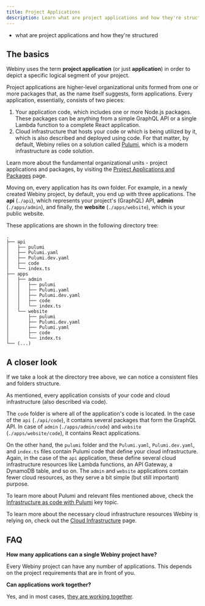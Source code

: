 ```yaml
---
title: Project Applications
description: Learn what are project applications and how they're structured.
---
```



<Alert type="success" title="WHAT YOU’LL LEARN">

- what are project applications and how they're structured

</Alert>

## The basics

Webiny uses the term **project application** (or just **application**) in order to depict a specific logical segment of your project.

Project applications are higher-level organizational units formed from one or more packages that, as the name itself suggests, form applications. Every application, essentially, consists of two pieces:

1. Your application code, which includes one or more Node.js packages. These packages can be anything from a simple GraphQL API or a single Lambda function to a complete React application.
2. Cloud infrastructure that hosts your code or which is being utilized by it, which is also described and deployed using code. For that matter, by default, Webiny relies on a solution called [Pulumi](/docs/key-topics/deployment/iac-with-pulumi), which is a modern infrastructure as code solution.

<Alert type="info">

Learn more about the fundamental organizational units - project applications and packages, by visiting the [Project Applications and Packages](/docs/key-topics/project-organization/project-applications-and-packages) page.

</Alert>

Moving on, every application has its own folder. For example, in a newly created Webiny project, by default, you end up with three applications.
The **api** (`./api`), which represents your project's (GraphQL) API, **admin** (`./apps/admin`), and finally, the **website** (`./apps/website`), which is your public website.

These applications are shown in the following directory tree:

```
.
├── api
│   ├── pulumi
│   ├── Pulumi.yaml
│   ├── Pulumi.dev.yaml
│   ├── code
│   └── index.ts
├── apps
│   ├── admin
│   │   ├── pulumi
│   │   ├── Pulumi.yaml
│   │   ├── Pulumi.dev.yaml
│   │   ├── code
│   │   └── index.ts
│   └── website
│       ├── pulumi
│       ├── Pulumi.dev.yaml
│       ├── Pulumi.yaml
│       ├── code
│       └── index.ts
└── (...)
```

## A closer look

If we take a look at the directory tree above, we can notice a consistent files and folders structure.

As mentioned, every application consists of your code and cloud infrastructure (also described via code).

The `code` folder is where all of the application's code is located. In the case of the `api` (`./api/code`), it contains several packages that form the GraphQL API. In case of `admin` (`./apps/admin/code`) and `website` (`./apps/website/code`), it contains React applications.

On the other hand, the `pulumi` folder and the `Pulumi.yaml`, `Pulumi.dev.yaml`, and `index.ts` files contain Pulumi code that define your cloud infrastructure. Again, in the case of the `api` application, these define several cloud infrastructure resources like Lambda functions, an API Gateway, a DynamoDB table, and so on. The `admin` and `website` applications contain fewer cloud resources, as they serve a bit simple (but still important) purpose.

<Alert type="info">

To learn more about Pulumi and relevant files mentioned above, check the [Infrastructure as code with Pulumi](/docs/key-topics/deployment/iac-with-pulumi) key topic.

</Alert>

<Alert type="info">

To learn more about the necessary cloud infrastructure resources Webiny is relying on, check out the [Cloud Infrastructure](/docs/key-topics/cloud-infrastructure/introduction) page.

</Alert>

## FAQ

**How many applications can a single Webiny project have?**

Every Webiny project can have any number of applications. This depends on the project requirements that are in front of you.

**Can applications work together?**

Yes, and in most cases, [they are working together](/docs/key-topics/project-organization/project-applications-and-packages#package-and-project-application-dependencies).
